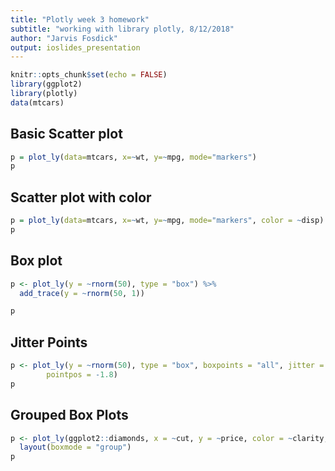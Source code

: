```yaml
---
title: "Plotly week 3 homework"
subtitle: "working with library plotly, 8/12/2018"
author: "Jarvis Fosdick"
output: ioslides_presentation
---
```


```r
knitr::opts_chunk$set(echo = FALSE)
library(ggplot2)
library(plotly)
data(mtcars)
```
## Basic Scatter plot
```r
p = plot_ly(data=mtcars, x=~wt, y=~mpg, mode="markers")
p
```


## Scatter plot with color

```r
p = plot_ly(data=mtcars, x=~wt, y=~mpg, mode="markers", color = ~disp)
p
```

## Box plot

```r
p <- plot_ly(y = ~rnorm(50), type = "box") %>%
  add_trace(y = ~rnorm(50, 1))

p
```

## Jitter Points

```r
p <- plot_ly(y = ~rnorm(50), type = "box", boxpoints = "all", jitter = 0.3,
        pointpos = -1.8)
p
```

## Grouped Box Plots

```r
p <- plot_ly(ggplot2::diamonds, x = ~cut, y = ~price, color = ~clarity, type = "box") %>%
  layout(boxmode = "group")
p
```